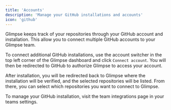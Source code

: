 ```yaml
---
title: 'Accounts'
description: 'Manage your GitHub installations and accounts'
icon: 'github'
---
```


Glimpse keeps track of your repositories through your GitHub account and installation. This allow you to connect multiple GitHub accounts to your Glimpse team.

To connect additional GitHub installations, use the account switcher in the top left corner of the Glimpse dashboard and click `Connect account`. You will then be redirected to GitHub to authorize Glimpse to access your account.

After installation, you will be redirected back to Glimpse where the installation will be verified, and the selected repositories will be listed. From there, you can select
which repositories you want to connect to Glimpse.

To manage your GitHub installation, visit the team integrations page in your teams settings.
